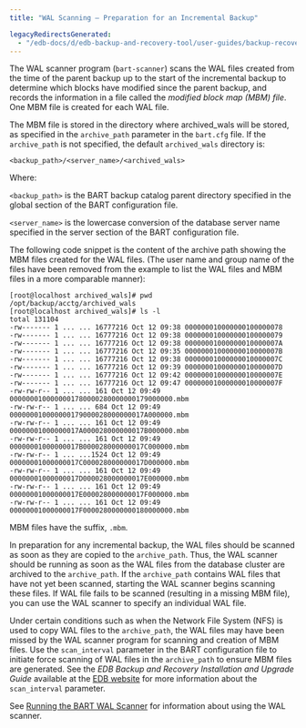 ```yaml
---
title: "WAL Scanning – Preparation for an Incremental Backup"

legacyRedirectsGenerated:
  - "/edb-docs/d/edb-backup-and-recovery-tool/user-guides/backup-recovery-guide/2.6.1/wal_scanning_preparation_for_an_incremental_backup.html"
---
```


<div id="wal_scanning_preparation_for_an_incremental_backup" class="registered_link"></div>

The WAL scanner program (`bart-scanner`) scans the WAL files created from the time of the parent backup up to the start of the incremental backup to determine which blocks have modified since the parent backup, and records the information in a file called the *modified block map (MBM) file*. One MBM file is created for each WAL file.

The MBM file is stored in the directory where archived_wals will be stored, as specified in the `archive_path` parameter in the `bart.cfg` file. If the `archive_path` is not specified, the default `archived_wals` directory is:

`<backup_path>/<server_name>/<archived_wals>`

Where:

`<backup_path>` is the BART backup catalog parent directory specified in the global section of the BART configuration file.

`<server_name>` is the lowercase conversion of the database server name specified in the server section of the BART configuration file.

The following code snippet is the content of the archive path showing the MBM files created for the WAL files. (The user name and group name of the files have been removed from the example to list the WAL files and MBM files in a more comparable manner):

```text
[root@localhost archived_wals]# pwd
/opt/backup/acctg/archived_wals
[root@localhost archived_wals]# ls -l
total 131104
-rw------- 1 ... ... 16777216 Oct 12 09:38 000000010000000100000078
-rw------- 1 ... ... 16777216 Oct 12 09:38 000000010000000100000079
-rw------- 1 ... ... 16777216 Oct 12 09:38 00000001000000010000007A
-rw------- 1 ... ... 16777216 Oct 12 09:35 00000001000000010000007B
-rw------- 1 ... ... 16777216 Oct 12 09:38 00000001000000010000007C
-rw------- 1 ... ... 16777216 Oct 12 09:39 00000001000000010000007D
-rw------- 1 ... ... 16777216 Oct 12 09:42 00000001000000010000007E
-rw------- 1 ... ... 16777216 Oct 12 09:47 00000001000000010000007F
-rw-rw-r-- 1 ... ... 161 Oct 12 09:49 0000000100000001780000280000000179000000.mbm
-rw-rw-r-- 1 ... ... 684 Oct 12 09:49 000000010000000179000028000000017A000000.mbm
-rw-rw-r-- 1 ... ... 161 Oct 12 09:49 00000001000000017A000028000000017B000000.mbm
-rw-rw-r-- 1 ... ... 161 Oct 12 09:49 00000001000000017B000028000000017C000000.mbm
-rw-rw-r-- 1 ... ...1524 Oct 12 09:49 00000001000000017C000028000000017D000000.mbm
-rw-rw-r-- 1 ... ... 161 Oct 12 09:49 00000001000000017D000028000000017E000000.mbm
-rw-rw-r-- 1 ... ... 161 Oct 12 09:49 00000001000000017E000028000000017F000000.mbm
-rw-rw-r-- 1 ... ... 161 Oct 12 09:49 00000001000000017F0000280000000180000000.mbm
```

MBM files have the suffix, `.mbm`.

In preparation for any incremental backup, the WAL files should be scanned as soon as they are copied to the `archive_path`. Thus, the WAL scanner should be running as soon as the WAL files from the database cluster are archived to the `archive_path`. If the `archive_path` contains WAL files that have not yet been scanned, starting the WAL scanner begins scanning these files. If WAL file fails to be scanned (resulting in a missing MBM file), you can use the WAL scanner to specify an individual WAL file.

Under certain conditions such as when the Network File System (NFS) is used to copy WAL files to the `archive_path`, the WAL files may have been missed by the WAL scanner program for scanning and creation of MBM files. Use the `scan_interval` parameter in the BART configuration file to initiate force scanning of WAL files in the `archive_path` to ensure MBM files are generated. See the *EDB Backup and Recovery Installation and Upgrade Guide* available at the [EDB website](/bart/latest/bart_inst/) for more information about the `scan_interval` parameter.

See [Running the BART WAL Scanner](../../03_using_bart/04_running_the_bart_wal_scanner/#running_the_bart_wal_scanner) for information about using the WAL scanner.
